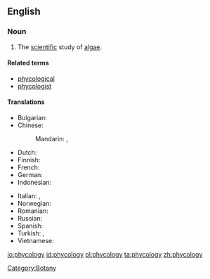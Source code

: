 ==English==
{{wikipedia}}

===Noun===
{{en-noun|-}}

# The [[scientific]] study of [[algae]].

====Related terms====
* [[phycological]]
* [[phycologist]]

====Translations====
{{trans-top|study of algae}}
* Bulgarian: {{t|bg|алгология}}
* Chinese:
*: Mandarin: {{t|zh|藻類學|sc=Hani}}, {{t|zh|藻类学|tr=zǎolèixué|sc=Hani}}
* Dutch: {{t|nl|fycologie|f}}
* Finnish: {{t|fi|levätutkimus}}
* French: {{t+|fr|phycologie}}
* German: {{t+|de|Phykologie|f}}
* Indonesian: {{t-|id|fikologi|xs=Indonesian}}
{{trans-mid}}
* Italian: {{t+|it|algologia|f}},  {{t-|it|ficologia|f}}
* Norwegian: {{t|no|fykologi}}
* Romanian: {{t-|ro|ficologie|f}}
* Russian: {{t|ru|альгология||m}}
* Spanish: {{t+|es|ficología|f}}
* Turkish: {{t-|tr|fikoloji}},  {{t-|tr|algoloji}}
* Vietnamese: {{t+|vi|thuộc tảo|xs=Vietnamese}}
{{trans-bottom}}

[[Category:Botany]]

[[io:phycology]]
[[id:phycology]]
[[pl:phycology]]
[[ta:phycology]]
[[zh:phycology]]